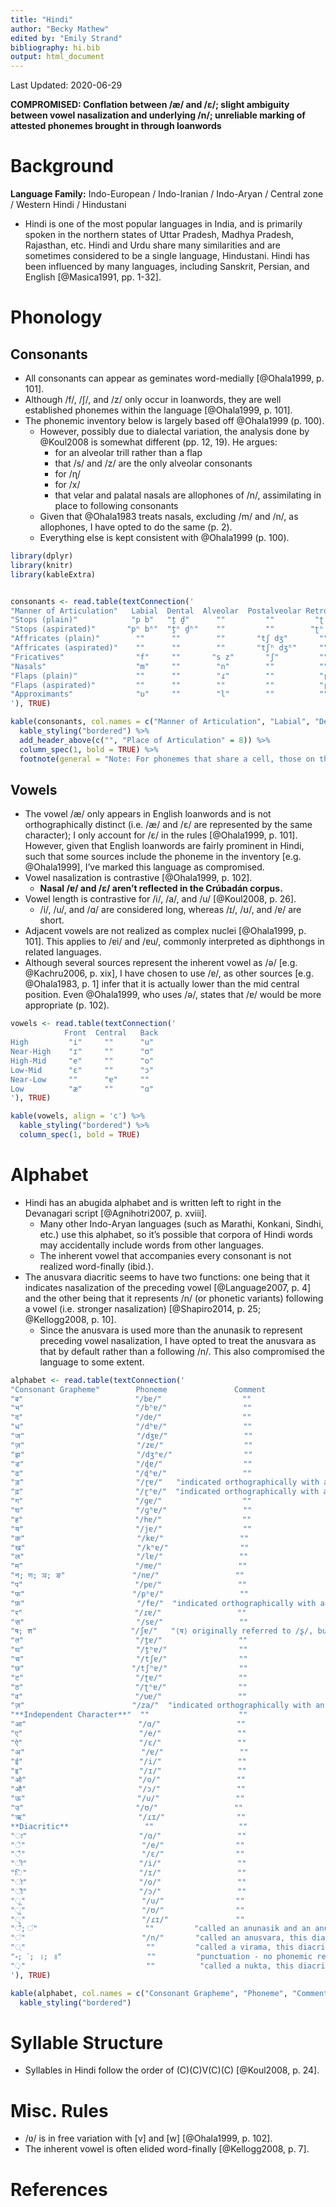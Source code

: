 ```yaml
---
title: "Hindi"
author: "Becky Mathew"
edited by: "Emily Strand"
bibliography: hi.bib
output: html_document
---
```


Last Updated: 2020-06-29

**COMPROMISED: Conflation between /æ/ and /ɛ/; slight ambiguity between vowel nasalization and underlying /n/; unreliable marking of attested phonemes brought in through loanwords**

# Background

**Language Family:** Indo-European / Indo-Iranian / Indo-Aryan / Central zone / Western Hindi / Hindustani

* Hindi is one of the most popular languages in India, and is primarily spoken in the northern states of Uttar Pradesh, Madhya Pradesh, Rajasthan, etc. Hindi and Urdu share many similarities and are sometimes considered to be a single language, Hindustani. Hindi has been influenced by many languages, including Sanskrit, Persian, and English [@Masica1991, pp. 1-32].

# Phonology

## Consonants

* All consonants can appear as geminates word-medially [@Ohala1999, p. 101].
* Although /f/, /ʃ/, and /z/ only occur in loanwords, they are well established phonemes within the language [@Ohala1999, p. 101].
* The phonemic inventory below is largely based off @Ohala1999 (p. 100).
    - However, possibly due to dialectal variation, the analysis done by @Koul2008 is somewhat different (pp. 12, 19). He argues:
        - for an alveolar trill rather than a flap
        - that /s/ and /z/ are the only alveolar consonants  
        - for /ɳ/
        - for /x/
        - that velar and palatal nasals are allophones of /n/, assimilating in place to following consonants
    - Given that @Ohala1983 treats nasals, excluding /m/ and /n/, as allophones, I have opted to do the same (p. 2).
    - Everything else is kept consistent with @Ohala1999 (p. 100).

```r

library(dplyr)
library(knitr)
library(kableExtra)


consonants <- read.table(textConnection('
"Manner of Articulation"   Labial  Dental  Alveolar  Postalveolar Retroflex Palatal  Velar  Glottal
"Stops (plain)"            "p b"   "t̪ d̪"      ""         ""         "ʈ ɖ"     ""     "k ɡ"     ""        
"Stops (aspirated)"       "pʰ bʱ"  "t̪ʰ d̪ʱ"    ""         ""        "ʈʰ ɖʱ"    ""    "kʰ ɡʱ"    ""
"Affricates (plain)"        ""      ""        ""       "tʃ dʒ"       ""       ""      ""       ""
"Affricates (aspirated)"    ""      ""        ""       "tʃʰ dʒʱ"     ""       ""      ""       ""
"Fricatives"                "f"     ""       "s z"       "ʃ"         ""       ""      ""       "h"
"Nasals"                    "m"     ""        "n"        ""          ""       ""      ""       ""
"Flaps (plain)"             ""      ""        "ɾ"        ""          "ɽ"      ""      ""       ""
"Flaps (aspirated)"         ""      ""        ""         ""          "ɽʱ"     ""      ""       ""
"Approximants"              "ʋ"     ""        "l"        ""          ""       "j"     ""       ""
'), TRUE)

kable(consonants, col.names = c("Manner of Articulation", "Labial", "Dental", "Alveolar", "Postalveolar", "Retroflex", "Palatal", "Velar", "Glottal"), align = 'c') %>%
  kable_styling("bordered") %>%
  add_header_above(c("", "Place of Articulation" = 8)) %>%
  column_spec(1, bold = TRUE) %>%
  footnote(general = "Note: For phonemes that share a cell, those on the left are voiceless and those on the right are voiced.", general_title = "")
```  

## Vowels

* The vowel /æ/ only appears in English loanwords and is not orthographically distinct (i.e. /æ/ and /ɛ/ are represented by the same character); I only account for /ɛ/ in the rules [@Ohala1999, p. 101]. However, given that English loanwords are fairly prominent in Hindi, such that some sources include the phoneme in the inventory [e.g. @Ohala1999], I've marked this language as compromised.
* Vowel nasalization is contrastive [@Ohala1999, p. 102].
    - **Nasal /ɐ/ and /ɛ/ aren't reflected in the Crúbadán corpus.**
* Vowel length is contrastive for /i/, /a/, and /u/ [@Koul2008, p. 26].
    - /i/, /u/, and /ɑ/ are considered long, whereas /ɪ/, /ʊ/, and /ɐ/ are short.
* Adjacent vowels are not realized as complex nuclei [@Ohala1999, p. 101]. This applies to /ɐi/ and /ɐu/, commonly interpreted as diphthongs in related languages.
* Although several sources represent the inherent vowel as /ə/ [e.g. @Kachru2006, p. xix], I have chosen to use /ɐ/, as other sources [e.g. @Ohala1983, p. 1] infer that it is actually lower than the mid central position. Even @Ohala1999, who uses /ə/, states that /ɐ/ would be more appropriate (p. 102).

```r

vowels <- read.table(textConnection('
            Front  Central   Back
High         "i"     ""      "u"
Near-High    "ɪ"     ""      "ʊ"    
High-Mid     "e"     ""      "o"
Low-Mid      "ɛ"     ""      "ɔ"
Near-Low     ""      "ɐ"     ""
Low          "æ"     ""      "ɑ"
'), TRUE)

kable(vowels, align = 'c') %>%
  kable_styling("bordered") %>%
  column_spec(1, bold = TRUE)
```

# Alphabet

* Hindi has an abugida alphabet and is written left to right in the Devanagari script [@Agnihotri2007, p. xviii].
    - Many other Indo-Aryan languages (such as Marathi, Konkani, Sindhi, etc.) use this alphabet, so it's possible that corpora of Hindi words may accidentally include words from other languages.
    - The inherent vowel that accompanies every consonant is not realized word-finally (ibid.).
* The anusvara diacritic seems to have two functions: one being that it indicates nasalization of the preceding vowel [@Language2007, p. 4] and the other being that it represents /n/ (or phonetic variants) following a vowel (i.e. stronger nasalization) [@Shapiro2014, p. 25; @Kellogg2008, p. 10].
    - Since the anusvara is used more than the anunasik to represent preceding vowel nasalization, I have opted to treat the anusvara as that by default rather than a following /n/. This also compromised the language to some extent.

```r

alphabet <- read.table(textConnection('
"Consonant Grapheme"        Phoneme               Comment
"ब"                         "/bɐ/"                  ""
"भ"                         "/bʱɐ/"                 ""
"द"                         "/dɐ/"                  ""
"ध"                         "/dʱɐ/"                 ""
"ज"                         "/dʒɐ/"                 ""
"ज़"                         "/zɐ/"                  ""
"झ"                         "/dʒʱɐ/"                ""
"ड"                         "/ɖɐ/"                  ""
"ढ"                         "/ɖʱɐ/"                 ""
"ड़"                         "/ɽɐ/"   "indicated orthographically with an adjoining nutka diacritic (see Diacritic section below)"
"ढ़"                         "/ɽʱɐ/"  "indicated orthographically with an adjoining nutka diacritic (see Diacritic section below)"
"ग"                         "/ɡɐ/"                  ""
"घ"                         "/ɡʱɐ/"                 ""
"ह"                         "/hɐ/"                  ""
"य"                         "/jɐ/"                  ""
"क"                         "/kɐ/"                 ""
"ख"                         "/kʰɐ/"                ""
"ल"                         "/lɐ/"                 ""
"म"                         "/mɐ/"                 ""
"न; ण; ञ; ङ"               "/nɐ/"                 ""
"प"                         "/pɐ/"                 ""
"फ"                        "/pʰɐ/"                 ""
"फ़"                         "/fɐ/"  "indicated orthographically with an adjoining nutka diacritic (see Diacritic section below)"
"र"                         "/ɾɐ/"                 ""
"स"                         "/sɐ/"                 ""
"ष; श"                     "/ʃɐ/"   "⟨ष⟩ originally referred to /ʂ/, but the contrast has merged [@Mishra2011ACP, p. 1393]"
"त"                         "/t̪ɐ/"                 ""  
"थ"                         "/t̪ʰɐ/"                ""
"च"                         "/tʃɐ/"                ""
"छ"                        "/tʃʰɐ/"                ""
"ट"                         "/ʈɐ/"                 ""
"ठ"                         "/ʈʰɐ/"                ""
"व"                         "/ʋɐ/"                 ""
"ज़"                        "/za/"  "indicated orthographically with an adjoining nutka diacritic (see Diacritic section below)"
"**Independent Character**"  ""                    ""
"आ"                         "/ɑ/"                 ""
"ए"                          "/e/"                 ""
"ऐ"                          "/ɛ/"                 ""
"अ"                          "/ɐ/"                 ""
"ई"                          "/i/"                 ""
"इ"                          "/ɪ/"                 ""
"ओ"                         "/o/"                 ""
"औ"                         "/ɔ/"                 ""
"ऊ"                         "/u/"                 ""
"उ"                         "/ʊ/"                 ""
"ऋ"                         "/ɾɪ/"                ""
**Diacritic**                 ""                   ""
"ा"                         "/ɑ/"                 ""
"े"                          "/e/"                ""
"ै"                          "/ɛ/"                ""
"ी"                         "/i/"                 ""
"ि"                         "/ɪ/"                 ""
"ो"                         "/o/"                 ""
"ौ"                         "/ɔ/"                 ""
"ू"                          "/u/"                ""
"ु"                          "/ʊ/"                ""
"ृ"                          "/ɾɪ/"               ""
"ँ; ं"                        ""         "called an anunasik and an anusvara, respectively, these diacritics indicate nasalization of the preceding vowel [@Kellogg2008, p. 6]. The anusvara is generally used more so than the anunasik [@Language2007, p. 4]."
"ं"                          "/n/"       "called an anusvara, this diacritic indicates an /n/ following a vowel (has phonetic variants based on the following consonant). This diacritic represents stronger nasalization than the anunasik [@Shapiro2014, p. 25]."
"्"                           ""         "called a virama, this diacritic deletes the inherent vowel [@Shapiro2014, p. 24]"
"॰; ॱ; ।; ॥"                   ""         "punctuation - no phonemic realization [@Shapiro2014, p. 26]"
"़"                           ""          "called a nukta, this diacritic adjoins with consonants, indicating attested phonemes of loanword origin (e.g. /f/) [@Lehal2010, p. 3]. This diacritic is not always written, compromising the language."
'), TRUE)

kable(alphabet, col.names = c("Consonant Grapheme", "Phoneme", "Comment"), align = 'c') %>%
  kable_styling("bordered")
```

# Syllable Structure

* Syllables in Hindi follow the order of (C)(C)V(C)(C) [@Koul2008, p. 24].

# Misc. Rules

* /ʋ/ is in free variation with [v] and [w] [@Ohala1999, p. 102].
* The inherent vowel is often elided word-finally [@Kellogg2008, p. 7].

# References
